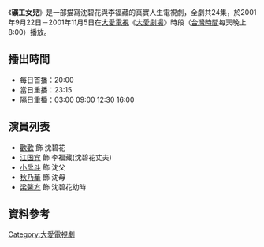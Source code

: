 {{電視節目信息框
| 名稱       = 礦工女兒
| 圖片       = 
| 類型       = 大愛真實人生劇場
| 導演       = 
| 編劇       = 
| 演出       = 參見演員列表
| 製作人     = 
| 監製人     = 
| 片頭曲     = 
| 片尾曲     = 
| 國家       = {{ROC-TW}}
| 語言       = [[國語|國語]]
| 集數       = 24集
| 每集長     = 分鐘
| 製作單位   = 
| 電視台     = [[大愛電視台|大愛電視台]]
| 播出國家   = {{TWN}}
| 開始       = 2001年9月22日
| 結束       = 2001年11月5日
}}
《'''礦工女兒'''》是一部描寫沈碧花與李福藏的真實人生電視劇，全劇共24集，於2001年9月22日－2001年11月5日在[[大愛電視|大愛電視]]《[[大愛劇場|大愛劇場]]》時段（[[台灣時間|台灣時間]]每天晚上8:00）播放。

==播出時間==
*每日首播：20:00
*當日重播：23:15
*隔日重播：03:00 09:00 12:30 16:00
{{電視節目的變遷
|電視台=[[大愛電視台|大愛電視台]]
|播放檔次=八點檔（每天晚上8:00）節目
|節目名稱='''礦工女兒''' <br />2001年9月22日－2001年11月5日
|上一節目=[[橘色黃昏|橘色黃昏]] <br />2001年8月22日－2001年9月21日
|下一節目=[[尤老師的十二堂課|尤老師的十二堂課]] <br />2001年11月6日－2001年11月16日
}}
{{電視節目的變遷
|電視台=[[大愛電視台|大愛電視台]]
|播放檔次=大愛週日劇場（每周日下午13:30）節目
|節目名稱='''礦工女兒''' <br />2007年4月29日與2007年5月16日
|上一節目=[[妙有春風|妙有春風]] <br />2007年4月15日與2007年4月22日
|下一節目=[[燕子啊|燕子啊]] <br />2007年5月13日與2007年5月20日
}}
{{電視節目的變遷
|電視台=[[大愛電視台|大愛電視台]]
|播放檔次=大愛真善美劇場（週一至周五下午14:25）節目
|節目名稱='''礦工女兒''' <br />2009年2月17日－2009年3月20日
|上一節目=[[燕子啊|燕子啊]] <br />2009年1月6日－2009年2月16日
|下一節目=[[尤老師的十二堂課|尤老師的十二堂課]] <br />2009年3月23日－2009年4月7日
}}
{{大愛劇場}}
[[Category:大愛電視劇|Category:大愛電視劇]]

==演員列表==
*[[歡歡|歡歡]] 飾 沈碧花
*[[江国宾|江国宾]] 飾 李福藏(沈碧花丈夫)
*[[小戽斗|小戽斗]] 飾 沈父
*[[秋乃華|秋乃華]] 飾 沈母
*[[梁馨方|梁馨方]] 飾 沈碧花幼時


==資料參考==